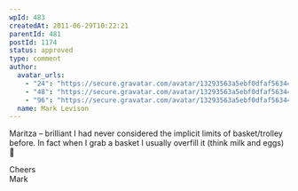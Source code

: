 ```yaml
---
wpId: 483
createdAt: 2011-06-29T10:22:21
parentId: 481
postId: 1174
status: approved
type: comment
author:
  avatar_urls:
    - "24": "https://secure.gravatar.com/avatar/13293563a5ebf0dfaf56344996d77811?s=24&d=mm&r=g"
    - "48": "https://secure.gravatar.com/avatar/13293563a5ebf0dfaf56344996d77811?s=48&d=mm&r=g"
    - "96": "https://secure.gravatar.com/avatar/13293563a5ebf0dfaf56344996d77811?s=96&d=mm&r=g"
  name: Mark Levison
---
```


Maritza – brilliant I had never considered the implicit limits of basket/trolley before. In fact when I grab a basket I usually overfill it (think milk and eggs) 🙂

Cheers  
Mark